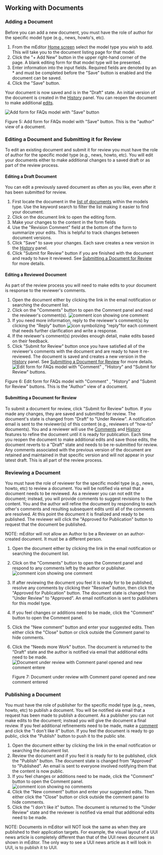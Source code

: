 ## Working with Documents

### Adding a Document

Before you can add a new document, you must have the role of author for the specific model type (e.g., news, howto's, etc).

1. From the mEditor [Home screen](#meditor-home-screen) select the model type you wish to add. This will take you to the document listing page for that model.
1. Click the "\+ Add New" button in the upper right-hand corner of the page. A blank editing form for that model type will be presented.
1. Enter information into the input fields. Required fields are denoted by an \* and must be completed before the "Save" button is enabled and the document can be saved.
1. Click the "Save" button.

Your document is now saved and is in the "Draft" state. An initial version of the document is created in the [History](#versions-and-history) panel. You can reopen the document to make additional [edits](#editing-a-document-and-submitting-it-for-review).

![Add form for FAQs model with "Save" button](/meditor/docs/images/user-guide/working-with-documents__add-document.png)

Figure 5: Add form for FAQs model with "Save" button. This is the "author" view of a document.

### Editing a Document and Submitting it for Review

To edit an existing document and submit it for review you must have the role of author for the specific model type (e.g., news, howto, etc). You will edit your documents either to make additional changes to a saved draft or as part of the review process.

#### Editing a Draft Document

You can edit a previously saved document as often as you like, even after it has been submitted for review.

1. First locate the document in the [list of documents](#viewing-documents) within the models type. Use the keyword search to filter the list making it easier to find your document.
1. Click on the document link to open the editing form.
1. Make your changes to the content in the form fields
1. Use the "Revision Comment" field at the bottom of the form to summarize your edits. This is helpful to track changes between document versions.
1. Click "Save" to save your changes. Each save creates a new version in the [History](#versions-and-history) panel.
1. Click "Submit for Review" button if you are finished with the document and ready to have it reviewed. See [Submitting a Document for Review](#submitting-a-document-for-review) for more details.

#### Editing a Reviewed Document

As part of the review process you will need to make edits to your document is response to the reviewer's comments.

1. Open the document either by clicking the link in the email notification or searching the document list.
1. Click on the "Comments" button to open the Comment panel and read the reviewer's comment(s). ![comment icon showing one comment](/meditor/docs/images/user-guide/comment-icon--1.png)
1. If you need more information, reply to the reviewer's comment(s) by clicking the "Reply" button ![icon symbolizing "reply"](/meditor/docs/images/user-guide/comment-reply-button.png)for each comment that needs further clarification and write a response.
1. If the reviewer's comment(s) provides enough detail, make edits based on their feedback.
1. Click "Submit for Review" button once you have satisfied all of the reviewer's comments with the document and are ready to have it re-reviewed. The document is saved and creates a new version in the [History](#versions-and-history) panel. See [Submitting a Document for Review](#submitting-a-document-for-review) for more details.
   ![Edit form for FAQs model with "Comment" , "History" and "Submit for Review" buttons.](/meditor/docs/images/user-guide/working-with-documents__edit-document.png)

Figure 6: Edit form for FAQs model with "Comment" , "History" and "Submit for Review" buttons. This is the "Author" view of a document.

#### Submitting a Document for Review

To submit a document for review, click "Submit for Review" button. If you made any changes, they are saved and submitted for review. The document's state is changed from "Draft" to "Under Review". A notification email is sent to the reviewer(s) of this content (e.g., reviewers of "how-to" documents). You and a reviewer will use the [Comments](#using-comments) and [History](#versions-and-history) features to refine the document until it is ready for publication. Each time you reopen the document to make additional edits and save those edits, the document reverts to a "Draft" state and needs to be re-submitted for review. Any comments associated with the previous version of the document are retained and maintained in that specific version and will not appear in your latest draft. This is all part of the review process.

### Reviewing a Document

You must have the role of reviewer for the specific model type (e.g., news, howto, etc) to review a document. You will be notified via email that a document needs to be reviewed. As a reviewer you can not edit the document; instead, you will provide comments to suggest revisions to the content. You and the author will refine the document by responding to each other's comments and resulting subsequent edits until all of the comments are resolved. At this point the document it is finalized and ready to be published. The reviewer will click the "Approved for Publication" button to request that the document be published.

NOTE: mEditor will not allow an Author to be a Reviewer on an author-created document. It must be a different person.

1. Open the document either by clicking the link in the email notification or searching the document list.
1. Click on the "Comments" button to open the Comment panel and respond to any comments left by the author or publisher.
   ![comment icon showing one comment](/meditor/docs/images/user-guide/comment-icon--1.png)
1. If after reviewing the document you feel it is ready for to be published, resolve any comments by clicking their "Resolve" button, then click the "Approved for Publication" button. The document state is changed from "Under Review" to "Approved". An email notification is sent to publishers for this model type.
1. If you feel changes or additions need to be made, click the "Comment" button to open the Comment panel.
1. Click the "New comment" button and enter your suggested edits. Then either click the "Close" button or click outside the Comment panel to hide comments.
1. Click the "Needs more Work" button. The document is returned to the "Draft" state and the author is notified via email that additional edits need to be made.
   ![Document under review with Comment panel opened and new comment entere](/meditor/docs/images/user-guide/working-with-documents__review-document.png)

    Figure 7: Document under review with Comment panel opened and new comment entered

### Publishing a Document

You must have the role of publisher for the specific model type (e.g., news, howto, etc) to publish a document. You will be notified via email that a request has been made to publish a document. As a publisher you can not make edits to the document; instead you will give the document a final review. If you feel additional refinements need to be made, make a [comment](#using-comments) and click the "I don't like it" button. If you feel the document is ready to go public, click the "Publish" button to push it to the public site.

1. Open the document either by clicking the link in the email notification or searching the document list.
1. Review the document and if you feel it is ready for to be published, click the "Publish" button. The document state is changed from "Approved" to "Published". An email is sent to everyone involved notifying them that the content is now public.
1. If you feel changes or additions need to be made, click the "Comment" button to open the Comment panel.
   ![comment icon showing no comments](/meditor/docs/images/user-guide/comment-icon--0.png)
1. Click the "New comment" button and enter your suggested edits. Then either click the "Close" button or click outside the comment panel to hide comments.
1. Click the "I don't like it" button. The document is returned to the "Under Review" state and the reviewer is notified via email that additional edits need to be made.

NOTE: Documents in mEditor will NOT look the same as when they are published to their application targets. For example, the visual layout of a UUI news article is completely different than that of the UUI news document as shown in mEditor. The only way to see a UUI news article as it will look in UUI, is to publish it to UUI.
